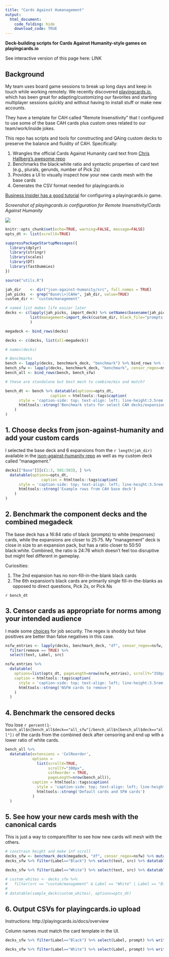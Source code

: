 ```yaml
---
title: "Cards Against Humanagement"
output: 
  html_document:
    code_folding: hide
    download_code: TRUE
---
```


**Deck-building scripts for Cards Against Humanity-style games on playingcards.io**

See interactive version of this page here: LINK

## Background

My team uses board game sessions to break up long days and keep in touch while working remotely. We recently discovered [playingcards.io](http://playingcards.io/docs/overview), which has been great for adapting/customizing our favorites and starting multiplayer sessions quickly and without having to install stuff or make new accounts.

They have a template for CAH called "Remote Insensitivity" that I configured to use some of the base CAH cards plus custom ones related to our team/work/inside jokes.

This repo has scripts and tools for constructing and QAing custom decks to preserve the balance and fluidity of CAH. Specifically:

1. Wrangles the official Cards Against Humanity card text from [Chris Hallberg's awesome repo](https://github.com/crhallberg/json-against-humanity)
2. Benchmarks the black:white ratio and syntactic properties of card text (e.g., plurals, gerunds, number of Pick 2s)
3. Provides a UI to visually inspect how your new cards mesh with the base cards 
4. Generates the CSV format needed for playingcards.io

[Business Insider has a good tutorial](https://www.businessinsider.com/cards-against-humanity-virtually-online-video-chat-how-to-play-2020-3) for configuring a playingcards.io game.

*Screenshot of playingcards.io configuration for Remote Insensitivity/Cards Against Humanity*

![](screenshots/00_ui.png)


```r
knitr::opts_chunk$set(echo=TRUE, warning=FALSE, message=FALSE)
opts_dt <- list(scrollX=TRUE)

suppressPackageStartupMessages({
  library(dplyr)
  library(stringr)
  library(scales)
  library(DT)
  library(fastDummies)
})

source("utils.R")

jah_dir    <- dir("json-against-humanity/src", full.names = TRUE)
jah_picks  <- grep("Base\\>|CAHe", jah_dir, value=TRUE)
custom_dir <- "custom/management"

# named list makes life easier later
decks <- c(lapply(jah_picks, import_deck) %>% setNames(basename(jah_picks)), 
           list(management=import_deck(custom_dir, black_file="prompts.txt", white_file="responses.txt"))
           )

megadeck <- bind_rows(decks)

decks <- c(decks, list(all=megadeck))

# names(decks)

# Benchmarks
bench <- lapply(decks, benchmark_deck, "benchmark") %>% bind_rows %>% {.$deck <- paste0(names(decks), ""); .}
bench_sfw <- lapply(decks, benchmark_deck, "benchmark", censor_regex=nsfw) %>% bind_rows %>% {.$deck <- paste0(names(decks), "_sfw"); .}
bench_all <- bind_rows(bench, bench_sfw)

# these are standalone but best mech to combine/mix and match?

bench_dt <- bench %>% datatable(options=opts_dt,
                    caption = htmltools::tags$caption(
      style = 'caption-side: top; text-align: left; line-height:3.5rem; font-size:2rem',
      htmltools::strong('Benchmark stats for select CAH decks/expansions, custom cards, and the cumulative megadeck')
    )
)
```
## 1. Choose decks from json-against-humanity and add your custom cards

I selected the base deck and 6 expansions from the `r length(jah_dir)` available in the [json-against-humanity repo](https://github.com/crhallberg/json-against-humanity/tree/master/src) as well as my custom deck called "management." 

```r
decks[["Base"]][c(1:3, 501:503), ] %>% 
  datatable(options=opts_dt,
                caption = htmltools::tags$caption(
      style = 'caption-side: top; text-align: left; line-height:3.5rem; font-size:2rem',
      htmltools::strong('Example rows from CAH base deck')
    )
)
```

## 2. Benchmark the component decks and the combined megadeck

The base deck has a 16:84 ratio of black (prompts) to white (responses) cards, while the expansions are closer to 25:75. My "management" deck is close in size to an expansion pack, but has a ratio closer to 50:50  black:white. Combined, the ratio is 24:76 which doesn't feel too disruptive but might feel different in gameplay.

Curiosities:

1. The 2nd expansion has no non-fill-in-the-blank black cards
1. The 6th expansion's black cards are primarily single fill-in-the-blanks as opposed to direct questions, Pick 2s, or Pick Ns


`r bench_dt`

## 3. Censor cards as appropriate for norms among your intended audience

I made some [choices](utils.R) for job security. The regex is shoddy but false positives are better than false negatives in this case.

```r
nsfw_entries <- lapply(decks, benchmark_deck, "df", censor_regex=nsfw, filter_df=FALSE) %>% bind_rows %>% 
  filter(remove == TRUE) %>% 
  select(text, Label, src)

nsfw_entries %>% 
  datatable(
    options=list(opts_dt, pageLength=nrow(nsfw_entries), scrollY="350px"),
    caption = htmltools::tags$caption(
      style = 'caption-side: top; text-align: left; line-height:3.5rem; font-size:2rem',
      htmltools::strong('NSFW cards to remove')
    )
  )
```

## 4. Benchmark the censored decks

You lose `r percent(1-bench_all$n[bench_all$deck=="all_sfw"]/bench_all$n[bench_all$deck=="all"])` of the cards from the combined deck after censoring and end up with a lower ratio of white cards.

```r
bench_all %>% 
  datatable(extensions = 'ColReorder',
            options =
              list(scrollX=TRUE, 
                   scrollY="300px",
                   colReorder = TRUE,
                   pageLength=nrow(bench_all)),
            caption = htmltools::tags$caption(
              style = 'caption-side: top; text-align: left; line-height:3.5rem; font-size:2rem',
              htmltools::strong('Default cards and SFW cards')
            )
  )
```

## 5. See how your new cards mesh with the canonical cards

This is just a way to compare/filter to see how new cards will mesh with the others.

<div class = "row">
<div class = "col-md-6">
```r
# constrain height and make inf scroll
decks_sfw <- benchmark_deck(megadeck, "df", censor_regex=nsfw) %>% mutate(src=as.factor(basename(src)))
decks_sfw %>% filter(Label=="Black") %>% select(text, src) %>% datatable(filter="top", options=list(opts_dt, scrollY="300px", pageLength=nrow(.)))
```
</div>
<div class = "col-md-6">
```r
decks_sfw %>% filter(Label=="White") %>% select(text, src) %>% datatable(filter="top", options=list(opts_dt, scrollY="300px", pageLength=nrow(.)))

# custom_whites <- decks_sfw %>% 
#   filter(src == "custom/management" & Label == "White" | Label == "Black")
# 
# datatable(sample_deck(custom_whites), options=opts_dt)

```
</div>
</div>

## 6. Output CSVs for playingcards.io upload

Instructions: http://playingcards.io/docs/overview

Column names must match the card template in the UI.

```r
decks_sfw %>% filter(Label=="Black") %>% select(Label, prompt) %>% write.csv(., "playingcardsio_prompts.csv", row.names=FALSE)

decks_sfw %>% filter(Label=="White") %>% select(Label, prompt) %>% write.csv(., "playingcardsio_responses.csv", row.names=FALSE)
```
